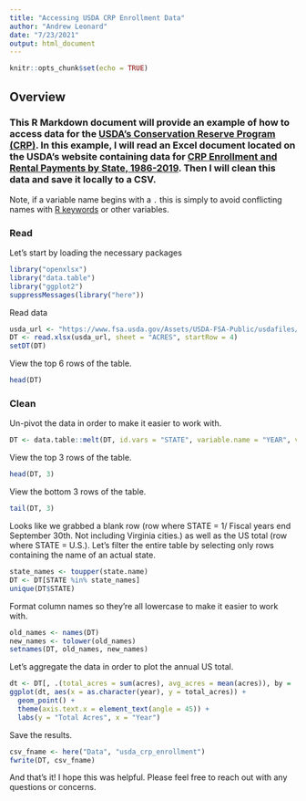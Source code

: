 ```yaml
---
title: "Accessing USDA CRP Enrollment Data"
author: "Andrew Leonard"
date: "7/23/2021"
output: html_document
---
```


```r
knitr::opts_chunk$set(echo = TRUE)
```

## Overview

### This R Markdown document will provide an example of how to access data for the [USDA's Conservation Reserve Program (CRP)](https://www.fsa.usda.gov/programs-and-services/conservation-programs/conservation-reserve-program/).  In this example, I will read an Excel document located on the USDA's website containing data for [CRP Enrollment and Rental Payments by State, 1986-2019](https://www.fsa.usda.gov/Assets/USDA-FSA-Public/usdafiles/Conservation/Excel/HistoryState86-19.xlsx).  Then I will clean this data and save it locally to a CSV.

Note, if a variable name begins with a `.` this is simply to avoid conflicting names with [R keywords](https://rdrr.io/r/base/Reserved.html) or other variables.

### Read

Let's start by loading the necessary packages
```r
library("openxlsx")
library("data.table")
library("ggplot2")
suppressMessages(library("here"))
```

Read data
```r
usda_url <- "https://www.fsa.usda.gov/Assets/USDA-FSA-Public/usdafiles/Conservation/Excel/HistoryState86-19.xlsx"
DT <- read.xlsx(usda_url, sheet = "ACRES", startRow = 4)
setDT(DT)
```

View the top 6 rows of the table.
```r
head(DT)
```

### Clean 

Un-pivot the data in order to make it easier to work with.
```r
DT <- data.table::melt(DT, id.vars = "STATE", variable.name = "YEAR", value.name = "ACRES")
```

View the top 3 rows of the table.
```r
head(DT, 3)
```

View the bottom 3 rows of the table.
```r
tail(DT, 3)
```

Looks like we grabbed a blank row (row where STATE = 1/ Fiscal years end September 30th. Not including Virginia cities.) as well as the US total (row where STATE = U.S.).  Let's filter the entire table by selecting only rows containing the name of an actual state.
```r
state_names <- toupper(state.name)
DT <- DT[STATE %in% state_names]
unique(DT$STATE)
```

Format column names so they're all lowercase to make it easier to work with.
```r
old_names <- names(DT)
new_names <- tolower(old_names)
setnames(DT, old_names, new_names)
```

Let's aggregate the data in order to plot the annual US total.
```r
dt <- DT[, .(total_acres = sum(acres), avg_acres = mean(acres)), by = .(year)]
ggplot(dt, aes(x = as.character(year), y = total_acres)) + 
  geom_point() + 
  theme(axis.text.x = element_text(angle = 45)) + 
  labs(y = "Total Acres", x = "Year")
```

Save the results.
```r
csv_fname <- here("Data", "usda_crp_enrollment")
fwrite(DT, csv_fname)
```

And that's it!  I hope this was helpful.  Please feel free to reach out with any questions or concerns.